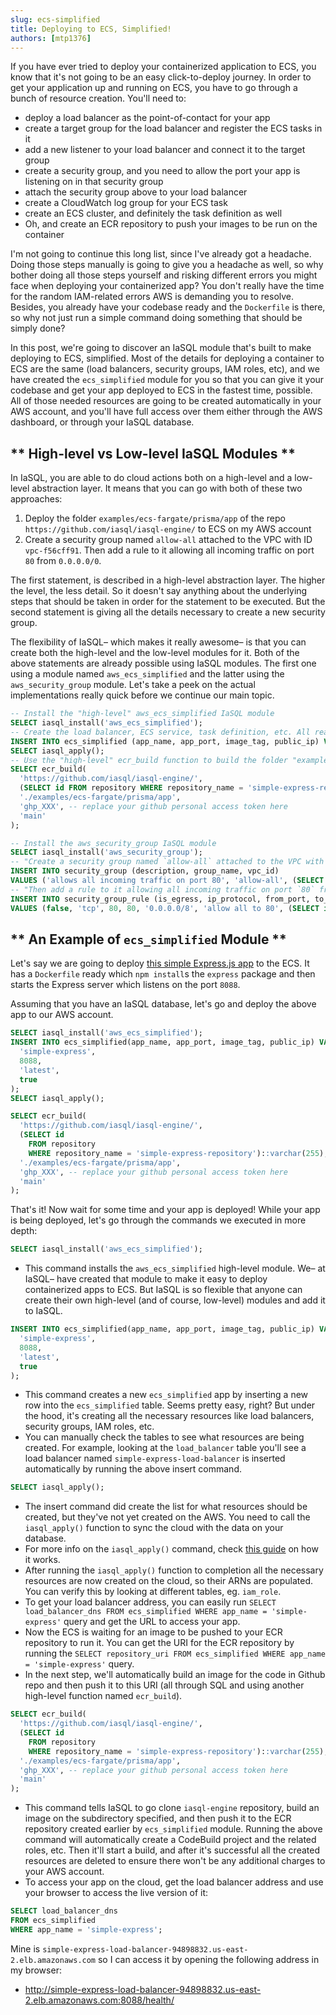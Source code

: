 ```yaml
---
slug: ecs-simplified
title: Deploying to ECS, Simplified!
authors: [mtp1376]
---
```

If you have ever tried to deploy your containerized application to ECS, you know that it's not going to be an easy click-to-deploy journey. In order to get your application up and running on ECS, you have to go through a bunch of resource creation. You'll need to:
- deploy a load balancer as the point-of-contact for your app
- create a target group for the load balancer and register the ECS tasks in it
- add a new listener to your load balancer and connect it to the target group
- create a security group, and you need to allow the port your app is listening on in that security group
- attach the security group above to your load balancer
- create a CloudWatch log group for your ECS task
- create an ECS cluster, and definitely the task definition as well
- Oh, and create an ECR repository to push your images to be run on the container

I'm not going to continue this long list, since I've already got a headache. Doing those steps manually is going to give you a headache as well, so why bother doing all those steps yourself and risking different errors you might face when deploying your containerized app? You don't really have the time for the random IAM-related errors AWS is demanding you to resolve. Besides, you already have your codebase ready and the `Dockerfile` is there, so why not just run a simple command doing something that should be simply done?

In this post, we're going to discover an IaSQL module that's built to make deploying to ECS, simplified. Most of the details for deploying a container to ECS are the same (load balancers, security groups, IAM roles, etc), and we have created the `ecs_simplified` module for you so that you can give it your codebase and get your app deployed to ECS in the fastest time, possible. All of those needed resources are going to be created automatically in your AWS account, and you'll have full access over them either through the AWS dashboard, or through your IaSQL database.

## ** High-level vs Low-level IaSQL Modules **
In IaSQL, you are able to do cloud actions both on a high-level and a low-level abstraction layer. It means that you can go with both of these two approaches:
1. Deploy the folder `examples/ecs-fargate/prisma/app` of the repo `https://github.com/iasql/iasql-engine/` to ECS on my AWS account
2. Create a security group named `allow-all` attached to the VPC with ID `vpc-f56cff91`. Then add a rule to it allowing all incoming traffic on port `80` from `0.0.0.0/0`.

The first statement, is described in a high-level abstraction layer. The higher the level, the less detail. So it doesn't say anything about the underlying steps that should be taken in order for the statement to be executed. But the second statement is giving all the details necessary to create a new security group.

The flexibility of IaSQL– which makes it really awesome– is that you can create both the high-level and the low-level modules for it. Both of the above statements are already possible using IaSQL modules. The first one using a module named `aws_ecs_simplified` and the latter using the `aws_security_group` module. Let's take a peek on the actual implementations really quick before we continue our main topic.

```sql title="Deploy the folder 'examples/ecs-fargate/prisma/app' of the 'iasql-engine' repo to ECS on my AWS account"
-- Install the "high-level" aws_ecs_simplified IaSQL module
SELECT iasql_install('aws_ecs_simplified');
-- Create the load balancer, ECS service, task definition, etc. All ready afterwards for us to build and push to deploy the app.
INSERT INTO ecs_simplified (app_name, app_port, image_tag, public_ip) VALUES ('simple-express', 8088, 'latest', true);
SELECT iasql_apply();
-- Use the "high-level" ecr_build function to build the folder "examples/ecs-fargate/prisma/app" from "iasql-engine" Github repo and push it to ECR
SELECT ecr_build(
  'https://github.com/iasql/iasql-engine/',
  (SELECT id FROM repository WHERE repository_name = 'simple-express-repository')::varchar(255),
  './examples/ecs-fargate/prisma/app',
  'ghp_XXX', -- replace your github personal access token here
  'main'
);
```
```sql title="Create a security group named 'allow-all' attached to the VPC with ID 'vpc-f56cff91'. Then add a rule to it allowing all incoming traffic on port '80' from '0.0.0.0/0'"
-- Install the aws_security_group IaSQL module
SELECT iasql_install('aws_security_group');
-- "Create a security group named `allow-all` attached to the VPC with ID `vpc-f56cff91`"
INSERT INTO security_group (description, group_name, vpc_id)
VALUES ('allows all incoming traffic on port 80', 'allow-all', (SELECT id FROM vpc WHERE vpc_id = 'vpc-08c0a68025c2983a2'));
-- "Then add a rule to it allowing all incoming traffic on port `80` from `0.0.0.0/0`."
INSERT INTO security_group_rule (is_egress, ip_protocol, from_port, to_port, cidr_ipv4, description, security_group_id)
VALUES (false, 'tcp', 80, 80, '0.0.0.0/8', 'allow all to 80', (SELECT id FROM security_group WHERE group_name = 'allow-all'));
```


## ** An Example of `ecs_simplified` Module **
Let's say we are going to deploy [this simple Express.js app](https://github.com/iasql/iasql-engine/tree/main/examples/ecs-fargate/prisma/app) to the ECS. It has a `Dockerfile` ready which `npm install`s the `express` package and then starts the Express server which listens on the port `8088`.

Assuming that you have an IaSQL database, let's go and deploy the above app to our AWS account.
```sql title="Deploy a simple Express.js app from a Github repository to ECS" showLineNumbers TheButton="Deploy Now"
SELECT iasql_install('aws_ecs_simplified');
INSERT INTO ecs_simplified(app_name, app_port, image_tag, public_ip) VALUES(
  'simple-express',
  8088,
  'latest',
  true
);
SELECT iasql_apply();

SELECT ecr_build(
  'https://github.com/iasql/iasql-engine/',
  (SELECT id
    FROM repository
    WHERE repository_name = 'simple-express-repository')::varchar(255),
  './examples/ecs-fargate/prisma/app',
  'ghp_XXX', -- replace your github personal access token here
  'main'
);
```
That's it! Now wait for some time and your app is deployed! While your app is being deployed, let's go through the commands we executed in more depth:
```sql
SELECT iasql_install('aws_ecs_simplified');
```
- This command installs the `aws_ecs_simplified` high-level module. We– at IaSQL– have created that module to make it easy to deploy containerized apps to ECS. But IaSQL is so flexible that anyone can create their own high-level (and of course, low-level) modules and add it to IaSQL.
```sql
INSERT INTO ecs_simplified(app_name, app_port, image_tag, public_ip) VALUES(
  'simple-express',
  8088,
  'latest',
  true
);
```
- This command creates a new `ecs_simplified` app by inserting a new row into the `ecs_simplified` table. Seems pretty easy, right? But under the hood, it's creating all the necessary resources like load balancers, security groups, IAM roles, etc.
- You can manually check the tables to see what resources are being created. For example, looking at the `load_balancer` table you'll see a load balancer named `simple-express-load-balancer` is inserted automatically by running the above insert command.
```sql
SELECT iasql_apply();
```
- The insert command did create the list for what resources should be created, but they've not yet created on the AWS. You need to call the `iasql_apply()` function to sync the cloud with the data on your database.
- For more info on the `iasql_apply()` command, check [this guide](https://iasql.com/docs/apply-and-sync/#apply-and-preview_apply) on how it works.
- After running the `iasql_apply()` function to completion all the necessary resources are now created on the cloud, so their ARNs are populated. You can verify this by looking at different tables, eg. `iam_role`.
- To get your load balancer address, you can easily run `SELECT load_balancer_dns FROM ecs_simplified WHERE app_name = 'simple-express'` query and get the URL to access your app.
- Now the ECS is waiting for an image to be pushed to your ECR repository to run it. You can get the URI for the ECR repository by running the `SELECT repository_uri FROM ecs_simplified WHERE app_name = 'simple-express'` query.
- In the next step, we'll automatically build an image for the code in Github repo and then push it to this URI (all through SQL and using another high-level function named `ecr_build`).
```sql
SELECT ecr_build(
  'https://github.com/iasql/iasql-engine/',
  (SELECT id
    FROM repository
    WHERE repository_name = 'simple-express-repository')::varchar(255),
  './examples/ecs-fargate/prisma/app',
  'ghp_XXX', -- replace your github personal access token here
  'main'
);
```
- This command tells IaSQL to go clone `iasql-engine` repository, build an image on the subdirectory specified, and then push it to the ECR repository created earlier by `ecs_simplified` module. Running the above command will automatically create a CodeBuild project and the related roles, etc. Then it'll start a build, and after it's successful all the created resources are deleted to ensure there won't be any additional charges to your AWS account.
- To access your app on the cloud, get the load balancer address and use your browser to access the live version of it:
```sql
SELECT load_balancer_dns
FROM ecs_simplified
WHERE app_name = 'simple-express';
```
Mine is `simple-express-load-balancer-94898832.us-east-2.elb.amazonaws.com` so I can access it by opening the following address in my browser:
-  http://simple-express-load-balancer-94898832.us-east-2.elb.amazonaws.com:8088/health/
